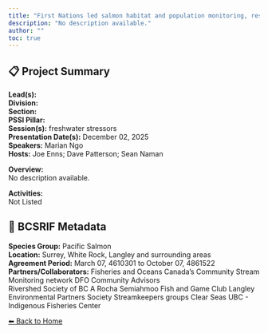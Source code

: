 ```yaml
---
title: "First Nations led salmon habitat and population monitoring, research and cumulative effects assessment in the Lower Fraser River and Boundary Bay"
description: "No description available."
author: ""
toc: true
---
```


## 📋 Project Summary

**Lead(s):**   
**Division:**   
**Section:**   
**PSSI Pillar:**   
**Session(s):** freshwater stressors  
**Presentation Date(s):** December 02, 2025  
**Speakers:** Marian Ngo  
**Hosts:** Joe Enns; Dave Patterson; Sean Naman  

**Overview:**  
No description available.   

**Activities:**  
Not Listed

## 🧬 BCSRIF Metadata

**Species Group:** Pacific Salmon  
**Location:** Surrey, White Rock, Langley and surrounding areas  
**Agreement Period:** March 07, 4610301 to October 07, 4861522  
**Partners/Collaborators:** Fisheries and Oceans Canada’s Community Stream Monitoring network 
DFO Community Advisors  
Rivershed Society of BC
A Rocha
Semiahmoo Fish and Game Club
Langley Environmental Partners Society
Streamkeepers groups
Clear Seas
UBC - Indigenous Fisheries Center  

[⬅ Back to Home](../index.qmd)

